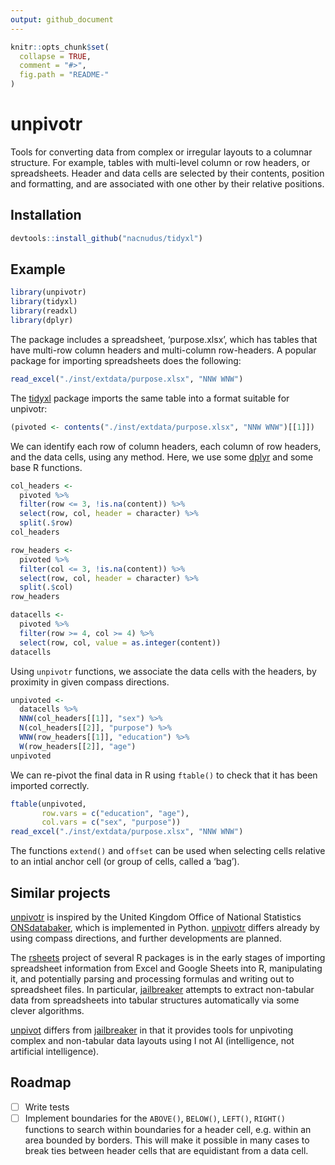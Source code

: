 ```yaml
---
output: github_document
---
```


<!-- README.md is generated from README.Rmd. Please edit that file -->

```r
knitr::opts_chunk$set(
  collapse = TRUE,
  comment = "#>",
  fig.path = "README-"
)
```

# unpivotr

Tools for converting data from complex or irregular layouts to a columnar
structure.  For example, tables with multi-level column or row headers, or
spreadsheets.  Header and data cells are selected by their contents, position
and formatting, and are associated with one other by their relative positions.

## Installation

```r
devtools::install_github("nacnudus/tidyxl")
```

## Example

```r
library(unpivotr)
library(tidyxl)
library(readxl)
library(dplyr)
```

The package includes a spreadsheet, 'purpose.xlsx', which has tables that have
multi-row column headers and multi-column row-headers.  A popular package for
importing spreadsheets does the following:

```r
read_excel("./inst/extdata/purpose.xlsx", "NNW WNW")
```

The [tidyxl](https://github.com/nacnudus/tidyxl) package imports the same table
into a format suitable for unpivotr:

```r
(pivoted <- contents("./inst/extdata/purpose.xlsx", "NNW WNW")[[1]])
```

We can identify each row of column headers, each column of row headers, and the
data cells, using any method.  Here, we use some
[dplyr](https://github.com/hadley/dplyr) and some base R functions.

```r
col_headers <- 
  pivoted %>%
  filter(row <= 3, !is.na(content)) %>%
  select(row, col, header = character) %>%
  split(.$row)
col_headers 

row_headers <- 
  pivoted %>%
  filter(col <= 3, !is.na(content)) %>%
  select(row, col, header = character) %>%
  split(.$col)
row_headers

datacells <- 
  pivoted %>%
  filter(row >= 4, col >= 4) %>%
  select(row, col, value = as.integer(content))
datacells
```

Using `unpivotr` functions, we associate the data cells with the headers, by
proximity in given compass directions.

```r
unpivoted <- 
  datacells %>%
  NNW(col_headers[[1]], "sex") %>%
  N(col_headers[[2]], "purpose") %>%
  WNW(row_headers[[1]], "education") %>% 
  W(row_headers[[2]], "age")
unpivoted
```

We can re-pivot the final data in R using `ftable()` to check that it has been
imported correctly.

```r
ftable(unpivoted, 
       row.vars = c("education", "age"),
       col.vars = c("sex", "purpose"))
read_excel("./inst/extdata/purpose.xlsx", "NNW WNW")
```

The functions `extend()` and `offset` can be used when selecting cells relative
to an intial anchor cell (or group of cells, called a 'bag').

## Similar projects

[unpivotr](https://github.com/nacnudus/unpivotr) is inspired by the United
Kingdom Office of National Statistics
[ONSdatabaker](https://github.com/ONS-OpenData/ONSdatabaker), which is
implemented in Python.  [unpivotr](https://github.com/nacnudus/unpivotr) differs
already by using compass directions, and further developments are planned.

The [rsheets](https://github.com/rsheets) project of several R packages is in
the early stages of importing spreadsheet information from Excel and Google
Sheets into R, manipulating it, and potentially parsing and processing formulas
and writing out to spreadsheet files.  In particular,
[jailbreaker](https://github.com/rsheets/jailbreakr) attempts to extract
non-tabular data from spreadsheets into tabular structures automatically via
some clever algorithms.

[unpivot](https://github.com/nacnudus/unpivotr) differs from
[jailbreaker](https://github.com/rsheets/jailbreakr) in that it provides tools
for unpivoting complex and non-tabular data layouts using I not AI
(intelligence, not artificial intelligence).

## Roadmap

- [ ] Write tests
- [ ] Implement boundaries for the `ABOVE()`, `BELOW()`, `LEFT()`, `RIGHT()`
functions to search within boundaries for a header cell, e.g. within an area
bounded by borders.  This will make it possible in many cases to break ties
between header cells that are equidistant from a data cell.
